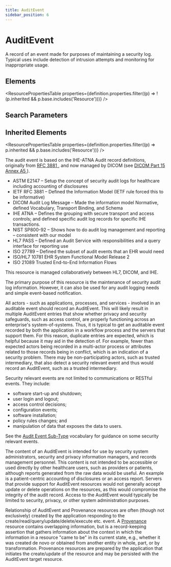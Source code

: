 ```yaml
---
title: AuditEvent
sidebar_position: 6
---
```



# AuditEvent

A record of an event made for purposes of maintaining a security log. Typical uses include detection of intrusion attempts and monitoring for inappropriate usage.

<Tabs queryString="section">
  <TabItem value="schema" label="Schema" default>

## Elements

<ResourcePropertiesTable
  properties={definition.properties.filter((p) => !(p.inherited && p.base.includes('Resource')))}
/>

## Search Parameters

<SearchParamsTable searchParams={definition.searchParameters} />

## Inherited Elements

<ResourcePropertiesTable properties={definition.properties.filter((p) => p.inherited && p.base.includes('Resource'))} />

  </TabItem>
  <TabItem value="usage" label="Usage">
<div> <a name="scope"></a> <p> The audit event is based on the IHE-ATNA Audit record definitions, originally from <a href="http://tools.ietf.org/html/rfc3881">RFC 3881 </a>, and now managed by DICOM (see <a href="http://medical.nema.org/medical/dicom/current/output/html/part15.html#sect_A.5">DICOM Part 15 Annex A5 </a>).  </p> <ul> <li>ASTM E2147 – Setup the concept of security audit logs for healthcare including accounting of disclosures</li> <li>IETF RFC 3881 – Defined the Information Model (IETF rule forced this to be informative)</li> <li>DICOM Audit Log Message – Made the information model Normative, defined Vocabulary, Transport Binding, and Schema</li> <li>IHE ATNA – Defines the grouping with secure transport and access controls; and defined specific audit log records for specific IHE transactions.</li> <li>NIST SP800-92 – Shows how to do audit log management and reporting – consistent with our model</li> <li>HL7 PASS – Defined an Audit Service with responsibilities and a query interface for reporting use</li> <li>ISO 27789 – Defined the subset of audit events that an EHR would need </li> <li>ISO/HL7 10781 EHR System Functional Model Release 2</li> <li>ISO 21089 Trusted End-to-End Information Flows</li> </ul> <p> This resource is managed collaboratively between HL7, DICOM, and IHE.  </p> <p> The primary purpose of this resource is the maintenance of security audit log information.  However,  it can also be used for any audit logging needs and simple event-based notification. </p> </div>
  </TabItem>

  <TabItem value="backgroundAndContext" label="Background and Context">
<div> <a name="bnc"></a> <p> All actors - such as applications, processes, and services - involved in an auditable event should record an <Link to="/docs/api/fhir/resources/auditevent">AuditEvent</Link>.  This will likely result in multiple <Link to="/docs/api/fhir/resources/auditevent">AuditEvent</Link> entries that show whether privacy and security  safeguards, such as access control, are properly functioning across an enterprise's system-of-systems.  Thus, it is typical to get an auditable event recorded by both the application in a workflow process and the servers that support them.  For this reason, duplicate entries are expected, which is helpful because it may aid in the detection of. For example,  fewer than expected actors being recorded in a multi-actor process or attributes related to those records being in  conflict, which is an indication of a security problem. There may be non-participating actors, such as trusted intermediary, that also detect a security relevant event and thus would record  an <Link to="/docs/api/fhir/resources/auditevent">AuditEvent</Link>, such as a trusted intermediary. </p> <p> Security relevant events are not limited to communications or RESTful events. They include:  </p> <ul> <li>software start-up and shutdown;</li> <li>user login and logout; </li> <li>access control decisions; </li> <li>configuration events; </li> <li>software installation; </li> <li>policy rules changes; and </li> <li>manipulation of data that exposes the data to users. </li> </ul> <p> See the  <a href="https://www.hl7.org/fhir/valueset-audit-event-sub-type.html">Audit Event Sub-Type</a> vocabulary for guidance on some security relevant events. </p> <p> The content of an <Link to="/docs/api/fhir/resources/auditevent">AuditEvent</Link> is intended for use by security system administrators, security and privacy information  managers, and records management personnel.  This content is not intended to be accessible or used directly by other  healthcare users, such as providers or patients, although reports generated from the raw data would be useful. An  example is a patient-centric accounting of disclosures or an access report. Servers that provide support for <Link to="/docs/api/fhir/resources/auditevent">AuditEvent</Link> resources would not generally accept update or delete operations on the resources, as this would compromise  the integrity of the audit record. Access to the <Link to="/docs/api/fhir/resources/auditevent">AuditEvent</Link> would typically be limited to security, privacy,  or other system administration purposes. </p> <p> Relationship of <Link to="/docs/api/fhir/resources/auditevent">AuditEvent</Link> and <Link to="/docs/api/fhir/resources/provenance">Provenance</Link> resources are often (though not exclusively) created by the application  responding to the create/read/query/update/delete/execute etc. event.  A <a href="/docs/api/fhir/resources/provenance">Provenance</a> resource contains overlapping  information, but is a record-keeping assertion that gathers information about the context in which the information  in a resource "came to be" in its current state, e.g., whether it was created de novo or obtained from another entity  in whole, part, or by transformation. <Link to="/docs/api/fhir/resources/provenance">Provenance</Link> resources are prepared by the application that initiates the  create/update of the resource and may be persisted with the <Link to="/docs/api/fhir/resources/auditevent">AuditEvent</Link> target resource.  </p> </div>
  </TabItem>

</Tabs>
